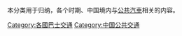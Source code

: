本分类用于归纳，各个时期、中国境内与[[公共汽車|公共汽車]]相关的内容。

[[Category:各國巴士交通|Category:各國巴士交通]]
[[Category:中国公共交通|Category:中国公共交通]]